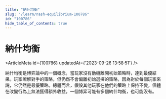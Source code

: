 ```yaml
---
title: "納什均衡"
slug: "/learn/nash-equilibrium-100786"
id: "100786"
hide_table_of_contents: true
---
```



# 納什均衡

<ArticleMeta id={100786} updatedAt={'2023-09-26 13:58:51'} />
<div className='border-solid border-b border-t-0 my-4 border-[var(--ifm-color-gray-300)]' />

納什均衡是博弈論中的一個概念，當玩家沒有動機離開初始策略時，達到最優結果。玩家瞭解對手的策略，但仍然不會偏離初始選擇的策略，因為對於每個玩家來説，它仍然是最優策略。總體而言，假設其他玩家在他們的策略上保持不變，個體在改變行為上無法獲得額外收益。一個博弈可能有多個納什均衡，也可能沒有。
